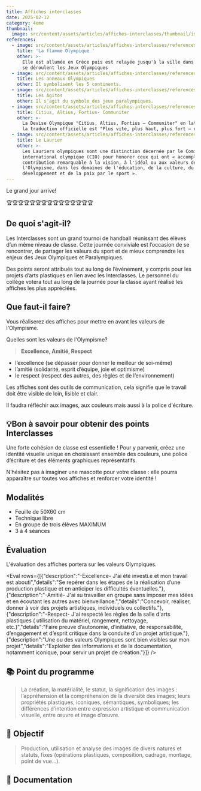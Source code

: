 ```yaml
---
title: Affiches interclasses
date: 2025-02-12
category: 4eme
thumbnail:
  image: src/content/assets/articles/affiches-interclasses/thumbnail/image.gif
references:
  - image: src/content/assets/articles/affiches-interclasses/references/0/image.jpeg
    title: 'La flamme Olympique '
    other: >-
      Elle est allumée en Grèce puis est relayée jusqu'à la ville dans laquelle
      se déroulent les Jeux Olympiques
  - image: src/content/assets/articles/affiches-interclasses/references/1/image.jpeg
    title: Les anneaux Olympiques
    other: Il symbolisent les 5 continents.
  - image: src/content/assets/articles/affiches-interclasses/references/2/image.jpeg
    title: Les Agitos
    other: Il s'agit du symbole des jeux paralympiques.
  - image: src/content/assets/articles/affiches-interclasses/references/3/image.jpeg
    title: Citius, Altius, Fortius- Communiter
    other: >-
      La Devise Olympique "Citius, Altius, Fortius – Communiter" en latin, dont
      la traduction officielle est "Plus vite, plus haut, plus fort – ensemble".
  - image: src/content/assets/articles/affiches-interclasses/references/4/image.jpeg
    title: Le Laurier
    other: >-
      Les Lauriers olympiques sont une distinction décernée par le Comité
      international olympique (CIO) pour honorer ceux qui ont « accompli une
      contribution remarquable à la vision, à l'idéal ou aux valeurs de
      l'Olympisme, dans les domaines de l'éducation, de la culture, du
      développement et de la paix par le sport ».
---
```

Le grand jour arrive!&#x20;

🏆<AnimatedEmoji emoji="26bd" />🏆<AnimatedEmoji emoji="26bd" />🏆<AnimatedEmoji emoji="26bd" />🏆<AnimatedEmoji emoji="26bd" />🏆<AnimatedEmoji emoji="26bd" />🏆<AnimatedEmoji emoji="26bd" />🏆<AnimatedEmoji emoji="26bd" />🏆<AnimatedEmoji emoji="26bd" />🏆<AnimatedEmoji emoji="26bd" />🏆<AnimatedEmoji emoji="26bd" />🏆<AnimatedEmoji emoji="26bd" />🏆<AnimatedEmoji emoji="26bd" />🏆<AnimatedEmoji emoji="26bd" />🏆<AnimatedEmoji emoji="26bd" />🏆<AnimatedEmoji emoji="26bd" />

## <AnimatedEmoji emoji="1f914" /> De quoi s'agit-il?

Les Interclasses sont un grand tournoi de handball réunissant des élèves d’un même niveau de classe. Cette journée conviviale est l’occasion de se rencontrer, de partager les valeurs du sport et de mieux comprendre les enjeux des Jeux Olympiques et Paralympiques.

Des points seront attribués tout au long de l’événement, y compris pour les projets d’arts plastiques en lien avec les Interclasses. Le personnel du collège votera tout au long de la journée pour la classe ayant réalisé les affiches les plus appréciées.

## <AnimatedEmoji emoji="261d_fe0f" /> Que faut-il faire?

Vous réaliserez des affiches pour mettre en avant les valeurs de l'Olympisme.

Quelles sont les valeurs de l'Olympisme?

> &#x20;**Excellence, Amitié, Respect**

* l’excellence (se dépasser pour donner le meilleur de soi-même)
* l’amitié (solidarité, esprit d’équipe, joie et optimisme)
* le respect (respect des autres, des règles et de l’environnement)

Les affiches sont des outils de communication, cela signifie que le travail doit être visible de loin, lisible et clair.

Il faudra réfléchir aux images, aux couleurs mais aussi à la police d'écriture.

## 💡Bon à savoir pour obtenir des points Interclasses

Une forte cohésion de classe est essentielle ! Pour y parvenir, créez une identité visuelle unique en choisissant ensemble des couleurs, une police d’écriture et des éléments graphiques représentatifs.

N’hésitez pas à imaginer une mascotte pour votre classe : elle pourra apparaître sur toutes vos affiches et renforcer votre identité !

## <AnimatedEmoji emoji="270f_fe0f" /> Modalités

* Feuille de 50X60 cm
* Technique libre
* En groupe de trois élèves MAXIMUM
* 3 à 4 séances

## <AnimatedEmoji emoji="2705" /> Évaluation

L'évaluation des affiches portera sur les valeurs Olympiques.

<Eval rows={[{"description":"-Excellence- J'ai été investi.e et mon travail est abouti","details":"Se repérer dans les étapes de la réalisation d’une production plastique et en anticiper les difficultés éventuelles."},{"description":"-Amitié- J'ai su travailler en groupe sans imposer mes idées et en écoutant les autres avec bienveillance.","details":"Concevoir, réaliser, donner à voir des projets artistiques, individuels ou collectifs."},{"description":"-Respect- J'ai respecté les règles de la salle d'arts plastiques ( utilisation du matériel, rangement, nettoyage, etc.)","details":"Faire preuve d’autonomie, d’initiative, de responsabilité, d’engagement et d’esprit critique dans la conduite d’un projet artistique."},{"description":"Une ou des valeurs Olympiques sont bien visibles sur mon projet","details":"Exploiter des informations et de la documentation, notamment iconique, pour servir un projet de création."}]} />

## 📚 Point du programme

> La création, la matérialité, le statut, la signification des images : l’appréhension et la compréhension de la diversité des images; leurs propriétés plastiques, iconiques, sémantiques, symboliques; les différences d’intention entre expression artistique et communication visuelle, entre œuvre et image d’œuvre.

## **🏁** Objectif

> Production, utilisation et analyse des images de divers natures et statuts, fixes (opérations plastiques, composition, cadrage, montage, point de vue...).

## 👀 Documentation&#x20;
